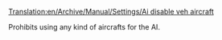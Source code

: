 [[Translation:en/Archive/Manual/Settings/Ai disable veh aircraft]]


Prohibits using any kind of aircrafts for the AI.